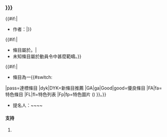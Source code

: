 === [[{{{name|}}}]] ===
{{#if:{{{author|}}}|
* 作者：[[User:{{{author}}}|{{{author}}}]]|}}
{{#if:{{{cat|}}}|
* 條目屬於{{{cat|}}}。|
* 未知條目屬於動員令中甚麼範疇。}}
{{#if:{{{grade|}}}|
* 條目為一{{#switch:{{{grade|}}}
|pass=達標條目
|dyk|DYK=新條目推薦
|GA|ga|Good|good=優良條目
|FA|fa=特色條目
|FL|fl=特色列表
|Fp|fp=特色圖片 ({{color|red|錯誤！恕不接受特色圖片提名，請勿保存編輯及提交評選}})
}}。}}
* 提名人：~~<includeonly></includeonly>~~
==== 支持 ====
#